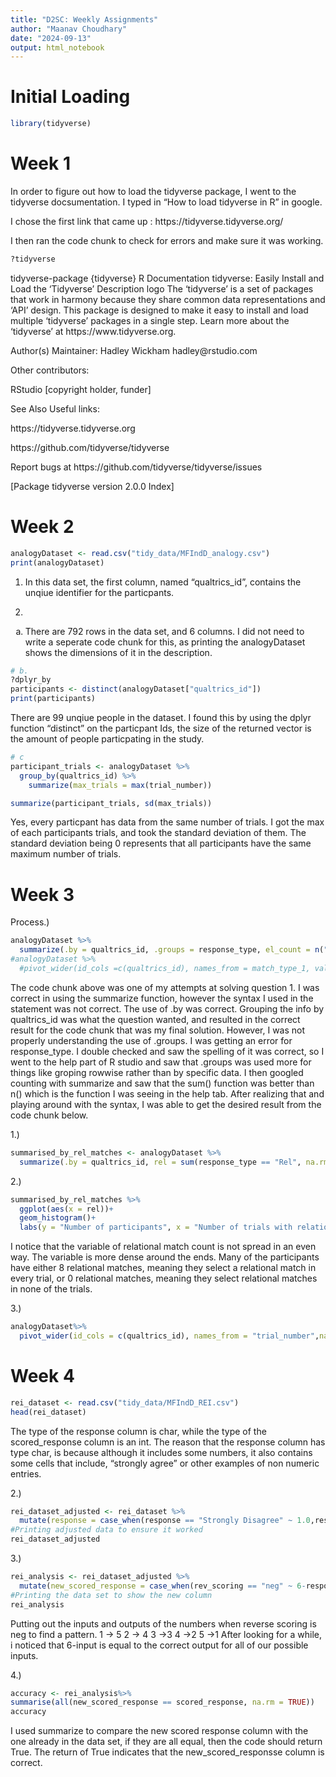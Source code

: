 ```yaml
---
title: "D2SC: Weekly Assignments"
author: "Maanav Choudhary"
date: "2024-09-13"
output: html_notebook
---
```


# Initial Loading

```r
library(tidyverse)
```


# Week 1
In order to figure out how to load the tidyverse package, I went to the tidyverse docsumentation. I typed in "How to load tidyverse in R" in google.

I chose the first link that came up : https://tidyverse.tidyverse.org/

I then ran the code chunk to check for errors and make sure it was working.

```r
?tidyverse
```

tidyverse-package {tidyverse}	R Documentation
tidyverse: Easily Install and Load the 'Tidyverse'
Description
logo
The 'tidyverse' is a set of packages that work in harmony because they share common data representations and 'API' design. This package is designed to make it easy to install and load multiple 'tidyverse' packages in a single step. Learn more about the 'tidyverse' at https://www.tidyverse.org.

Author(s)
Maintainer: Hadley Wickham hadley@rstudio.com

Other contributors:

RStudio [copyright holder, funder]

See Also
Useful links:

https://tidyverse.tidyverse.org

https://github.com/tidyverse/tidyverse

Report bugs at https://github.com/tidyverse/tidyverse/issues

[Package tidyverse version 2.0.0 Index]


# Week 2

```r
analogyDataset <- read.csv("tidy_data/MFIndD_analogy.csv")
print(analogyDataset)
```

1. In this data set, the first column, named "qualtrics_id", contains the unqiue identifier for the particpants. 

2.

a. There are 792 rows in the data set, and 6 columns. I did not need to write a seperate code chunk for this, as printing the analogyDataset shows the dimensions of it in the description. 

```r
# b.
?dplyr_by
participants <- distinct(analogyDataset["qualtrics_id"])
print(participants)
```
There are 99 unqiue people in the dataset. I found this by using the dplyr function "distinct" on the particpant Ids, the size of the returned vector is the amount of people particpating in the study.

```r
# c
participant_trials <- analogyDataset %>%
  group_by(qualtrics_id) %>%
    summarize(max_trials = max(trial_number))

summarize(participant_trials, sd(max_trials))

```
Yes, every particpant has data from the same number of trials. I got the max of each participants trials, and took the standard deviation of them. The standard deviation being 0 represents that all participants have the same maximum number of trials. 




# Week 3

 Process.)
 
```r
analogyDataset %>%
  summarize(.by = qualtrics_id, .groups = response_type, el_count = n("Rel"), )
#analogyDataset %>%
  #pivot_wider(id_cols =c(qualtrics_id), names_from = match_type_1, values_from = response_type)
```
The code chunk above was one of my attempts at solving question 1. I was correct in using the summarize function, however the syntax I used in the statement was not correct. The use of .by was correct. Grouping the info by qualtrics_id was what the question wanted, and resulted in the correct result for the code chunk that was my final solution. However, I was not properly understanding the use of .groups. I was getting an error for response_type. I double checked and saw the spelling of it was correct, so I went to the help part of R studio and saw that .groups was used more for things like groping rowwise rather than by specific data. I then googled counting with summarize and saw that the sum() function was better than n() which is the function I was seeing in the help tab. After realizing that and playing around with the syntax, I was able to get the desired result from the code chunk below. 

1.)

```r
summarised_by_rel_matches <- analogyDataset %>%
  summarize(.by = qualtrics_id, rel = sum(response_type == "Rel", na.rm = TRUE) )
```

2.)

```r
summarised_by_rel_matches %>%
  ggplot(aes(x = rel))+
  geom_histogram()+
  labs(y = "Number of participants", x = "Number of trials with relational Matches")

```
I notice that the variable of relational match count is not spread in an even way. The variable is more dense around the ends. Many of the participants have either 8 relational matches, meaning they select a relational match in every trial, or 0 relational matches, meaning they select relational matches in none of the trials. 

3.)

```r
analogyDataset%>% 
  pivot_wider(id_cols = c(qualtrics_id), names_from = "trial_number",names_sort = TRUE,values_from = "response_type" )
```

# Week 4


```r
rei_dataset <- read.csv("tidy_data/MFIndD_REI.csv")
head(rei_dataset)
```
The type of the response column is char, while the type of the scored_response column is an int. The reason that the response column has type char, is because although it includes some numbers, it also contains some cells that include, "strongly agree" or other examples of non numeric entries.

2.)
```r
rei_dataset_adjusted <- rei_dataset %>%
  mutate(response = case_when(response == "Strongly Disagree" ~ 1.0,response == "Strongly Agree" ~ 5.0 , is.na(response) == TRUE ~ 0, TRUE ~ as.double(response)))
#Printing adjusted data to ensure it worked
rei_dataset_adjusted
```

3.)
```r
rei_analysis <- rei_dataset_adjusted %>%
  mutate(new_scored_response = case_when(rev_scoring == "neg" ~ 6-response, TRUE ~ response))
#Printing the data set to show the new column
rei_analysis
```
Putting out the inputs and outputs of the numbers when reverse scoring is neg to find a pattern.
1 -> 5
2 -> 4
3 ->3
4 ->2
5 ->1
After looking for a while, i noticed that 6-input is equal to the correct output for all of our possible inputs.

4.)
```r
accuracy <- rei_analysis%>%
summarise(all(new_scored_response == scored_response, na.rm = TRUE))
accuracy
```
I used summarize to compare the new scored response column with the one already in the data set, if they are all equal, then the code should return True. The return of True indicates that the new_scored_responsse column is correct.
